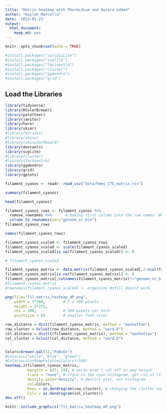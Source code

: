 ```yaml
---
title: "Matrix heatmap with Phormidium and Aurora added"
author: "Kaylah Marcello"
date: '2023-01-25'
output: 
  html_document: 
    keep_md: yes
---
```


```r
knitr::opts_chunk$set(echo = TRUE)
```

```r
#install.packages("viridisLite")
#install.packages("svglite")
#install.packages("factoextra")
#install.packages("cluster")
#install.packages("ggdendro")
#install.packages("grid")
```

## Load the Libraries

```r
library(tidyverse)
library(RColorBrewer)
library(paletteer)
library(janitor)
library(here)
library(skimr)
#library(viridis)
#library(shiny)
#library(shinydashboard)
library(devtools)
library(svglite)
#library(cluster)
#library(factoextra)
library(ggdendro)
library(grid)
library(gplots)
```

```r
filament_cyanos <- readr::read_csv("data/hmms_CTG_matrix.csv")
```

```r
summary(filament_cyanos)
```


```r
head(filament_cyanos)
```

```r
filament_cyanos_rows <- filament_cyanos %>% 
  remove_rownames %>%      # making first column into the row names. When converted into matrix names will be there already
  column_to_rownames(var="genome_or_bin")
filament_cyanos_rows
```


```r
names(filament_cyanos_rows)
```


```r
filament_cyanos_scaled <- filament_cyanos_rows 
filament_cyanos_scaled <- scale(filament_cyanos_scaled)
filament_cyanos_scaled[is.na(filament_cyanos_scaled)] <- 0

# filament_cyanos_scaled
```

```r
filament_cyanos_matrix <- data.matrix(filament_cyanos_scaled[,2:ncol(filament_cyanos_scaled)])
filament_cyanos_matrix[is.na(filament_cyanos_matrix)] <- 0
filament_cyanos_matrix[,colnames(filament_cyanos_matrix)!="genome_or_bin"]
#filament_cyanos_matrix
#rownames(filament_cyanos_scaled) <- organisms #still doesnt work
```

```r
png(file="fil_matrix_heatmap_AP.png",
    width = 5*300,        # 5 x 300 pixels
    height = 5*275,
    res = 300,            # 300 pixels per inch
    pointsize = 6)        # smaller font size)

row_distance = dist(filament_cyanos_matrix, method = "manhattan") 
row_cluster = hclust(row_distance, method = "ward.D")
col_distance = dist(t(filament_cyanos_matrix), method = "manhattan")
col_cluster = hclust(col_distance, method = "ward.D")


Colors=brewer.pal(11,"PuBuGn")  
#Colors=c("white","blue", "green")
#Colors=colorRampPalette(Colors)(100)
heatmap.2(filament_cyanos_matrix, 
          margins = c(7, 19), # words aren't cut off in png output
          trace = "none", # trace is the cyan histogram, get rid of it
          density.info="density", # density plot, not histogram
          col=Colors,
          Rowv = as.dendrogram(row_cluster), # changing the cluster and distance methods from the default
          Colv = as.dendrogram(col_cluster)) 
dev.off()
```
```r
knitr::include_graphics("fil_matrix_heatmap_AP.png")
```
